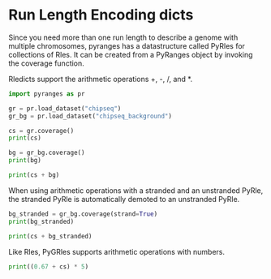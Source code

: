 # Run Length Encoding dicts

Since you need more than one run length to describe a genome with multiple
chromosomes, pyranges has a datastructure called PyRles for collections of Rles.
It can be created from a PyRanges object by invoking the coverage function.

Rledicts support the arithmetic operations +, -, /, and *.

```python
import pyranges as pr

gr = pr.load_dataset("chipseq")
gr_bg = pr.load_dataset("chipseq_background")

cs = gr.coverage()
print(cs)

bg = gr_bg.coverage()
print(bg)

print(cs + bg)
```

When using arithmetic operations with a stranded and an unstranded PyRle, the
stranded PyRle is automatically demoted to an unstranded PyRle.

```python


bg_stranded = gr_bg.coverage(strand=True)
print(bg_stranded)

print(cs + bg_stranded)
```

Like Rles, PyGRles supports arithmetic operations with numbers.

```python

print((0.67 + cs) * 5)
```